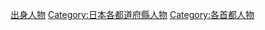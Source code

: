 {{Catnav|頁面分類|人物|各國人物|日本人|各都道府縣人物}}
{{日本行政區劃分類導航|出身人物}}
{{Commonscat|People of Tokyo}}

{{DEFAULTSORT:Tokyo}}
[[Category:東京都|出身人物]]
[[Category:日本各都道府縣人物|Category:日本各都道府縣人物]]
[[Category:各首都人物|Category:各首都人物]]